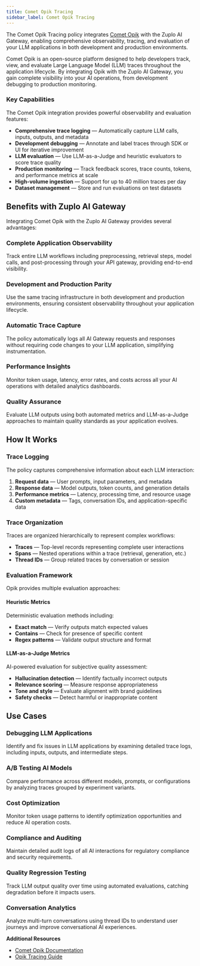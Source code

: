 ```yaml
---
title: Comet Opik Tracing
sidebar_label: Comet Opik Tracing
---
```


The Comet Opik Tracing policy integrates
[Comet Opik](https://www.comet.com/docs/opik/) with the Zuplo AI Gateway,
enabling comprehensive observability, tracing, and evaluation of your LLM
applications in both development and production environments.

Comet Opik is an open-source platform designed to help developers track, view,
and evaluate Large Language Model (LLM) traces throughout the application
lifecycle. By integrating Opik with the Zuplo AI Gateway, you gain complete
visibility into your AI operations, from development debugging to production
monitoring.

### Key Capabilities

The Comet Opik integration provides powerful observability and evaluation
features:

- **Comprehensive trace logging** — Automatically capture LLM calls, inputs,
  outputs, and metadata
- **Development debugging** — Annotate and label traces through SDK or UI for
  iterative improvement
- **LLM evaluation** — Use LLM-as-a-Judge and heuristic evaluators to score
  trace quality
- **Production monitoring** — Track feedback scores, trace counts, tokens, and
  performance metrics at scale
- **High-volume ingestion** — Support for up to 40 million traces per day
- **Dataset management** — Store and run evaluations on test datasets

## Benefits with Zuplo AI Gateway

Integrating Comet Opik with the Zuplo AI Gateway provides several advantages:

### Complete Application Observability

Track entire LLM workflows including preprocessing, retrieval steps, model
calls, and post-processing through your API gateway, providing end-to-end
visibility.

### Development and Production Parity

Use the same tracing infrastructure in both development and production
environments, ensuring consistent observability throughout your application
lifecycle.

### Automatic Trace Capture

The policy automatically logs all AI Gateway requests and responses without
requiring code changes to your LLM application, simplifying instrumentation.

### Performance Insights

Monitor token usage, latency, error rates, and costs across all your AI
operations with detailed analytics dashboards.

### Quality Assurance

Evaluate LLM outputs using both automated metrics and LLM-as-a-Judge approaches
to maintain quality standards as your application evolves.

## How It Works

### Trace Logging

The policy captures comprehensive information about each LLM interaction:

1. **Request data** — User prompts, input parameters, and metadata
2. **Response data** — Model outputs, token counts, and generation details
3. **Performance metrics** — Latency, processing time, and resource usage
4. **Custom metadata** — Tags, conversation IDs, and application-specific data

### Trace Organization

Traces are organized hierarchically to represent complex workflows:

- **Traces** — Top-level records representing complete user interactions
- **Spans** — Nested operations within a trace (retrieval, generation, etc.)
- **Thread IDs** — Group related traces by conversation or session

### Evaluation Framework

Opik provides multiple evaluation approaches:

#### Heuristic Metrics

Deterministic evaluation methods including:

- **Exact match** — Verify outputs match expected values
- **Contains** — Check for presence of specific content
- **Regex patterns** — Validate output structure and format

#### LLM-as-a-Judge Metrics

AI-powered evaluation for subjective quality assessment:

- **Hallucination detection** — Identify factually incorrect outputs
- **Relevance scoring** — Measure response appropriateness
- **Tone and style** — Evaluate alignment with brand guidelines
- **Safety checks** — Detect harmful or inappropriate content

## Use Cases

### Debugging LLM Applications

Identify and fix issues in LLM applications by examining detailed trace logs,
including inputs, outputs, and intermediate steps.

### A/B Testing AI Models

Compare performance across different models, prompts, or configurations by
analyzing traces grouped by experiment variants.

### Cost Optimization

Monitor token usage patterns to identify optimization opportunities and reduce
AI operation costs.

### Compliance and Auditing

Maintain detailed audit logs of all AI interactions for regulatory compliance
and security requirements.

### Quality Regression Testing

Track LLM output quality over time using automated evaluations, catching
degradation before it impacts users.

### Conversation Analytics

Analyze multi-turn conversations using thread IDs to understand user journeys
and improve conversational AI experiences.

**Additional Resources**

- [Comet Opik Documentation](https://www.comet.com/docs/opik/)
- [Opik Tracing Guide](https://www.comet.com/docs/opik/tracing/log_traces)
